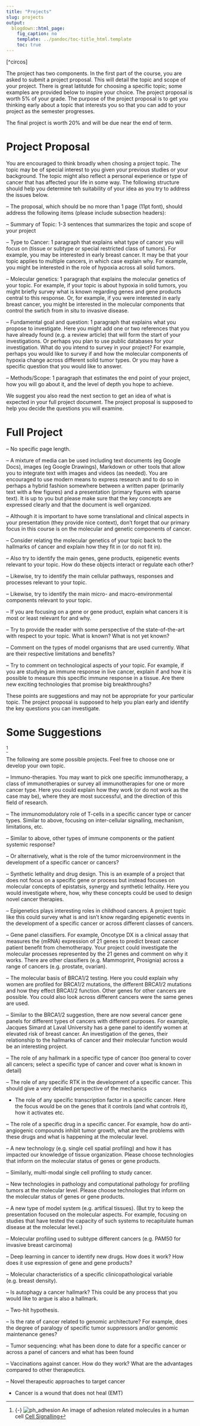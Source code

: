 ```yaml
---
title: "Projects"
slug: projects
output: 
  blogdown::html_page: 
    fig_caption: no
    template: ../pandoc/toc-title_html.template
    toc: true
---
```

[^circos]

The project has two components. In the first part of the course, you are asked to submit 
a project proposal. This will detail the topic and scope of your project. There is great latitutde for choosing a specific topic; some examples are provided below to inspire your choice. The project 
proposal is worth $5\%$ of your grade. The purpose of the project proposal is to get you thinking early about a topic that interests you so that you can add to your project as the semester progresses.

The final project is worth 20% and will be due near the end of term.

# Project Proposal

You are encouraged to think broadly when chosing a project topic. The topic may be of special interest to you given your previous studies or your background. The topic might also reflect a personal experience or type of cancer that has affected your life in some way. The following structure should help you determine teh suitability of your idea as you try to address the issues below. 

-- The proposal, which should be no more than 1 page (11pt font), should address the following items (please include subsection headers):

-- Summary of Topic: 1-3 sentences that summarizes the topic and scope of your project

-- Type to Cancer: 1 paragraph that explains what type of cancer you will focus on (tissue or subtype or special restricted class of tumors). For example, you may be interested in early breast cancer. It may be that your topic applies to multiple cancers, in which case explain why. For example, you might be interested in the role of hypoxia across all solid tumors.

-- Molecular genetics: 1 paragraph that explains the molecular genetics of your topic. For example, if your topic is about hypoxia in solid tumors, you might briefly survey what is known regarding genes and gene products central to this response. Or, for example, if you were interested in early breast cancer, you might be interested in the molecular components that control the swtich from in situ to invasive disease.

-- Fundamental goal and question: 1 paragraph that explains what you propose to investigate. Here you might add one or two references that you have already found (e.g. a review article) that will form the start of your investigations. Or perhaps you plan to use public databases for your investigation. What do you intend to survey in your project? For example, perhaps you would like to survey if and how the molecular components of hypoxia change across different solid tumor types.  Or you may have a specific question that you would like to answer.

-- Methods/Scope: 1 paragraph that estimates the end point of your project, how you will go about it, and the level of depth you hope to achieve.

We suggest you also read the next section to get an idea of what is expected in your full project document. The project proposal is supposed to help you decide the questions you will examine.


# Full Project 

-- No specific page length. 

-- A mixture of media can be used including text documents (eg Google Docs), images (eg Google Drawings), Markdown or other tools that allow you to integrate text with images and videos (as needed). You are encouraged to use modern means to express research and to do so in perhaps a hybrid fashion somewhere between a written paper (primarily text with a few figures) and a presentation (primary figures with sparse text). It is up to you but please make sure that the key concepts are expressed clearly and that the document is well organized.

-- Although it is important to have some translational and clinical aspects in your presentation (they provide nice context), don't forget that our primary focus in this course is on the molecular and genetic components of cancer.  

-- Consider relating the molecular genetics of your topic back to the hallmarks of cancer and explain how they fit in (or do not fit in).

-- Also try to identify the main genes, gene products, epigenetic events relevant to your topic. How do these objects interact or regulate each other? 

-- Likewise, try to identify the main cellular pathways, responses and processes relevant to your topic.

-- Likewise, try to identify the main micro- and macro-environmental components relevant to your topic.

-- If you are focusing on a gene or gene product, explain what cancers it is most or least relevant for and why.

-- Try to provide the reader with some perspective of the state-of-the-art with respect to your topic. What is known? What is not yet known? 

-- Comment on the types of model organisms that are used currently. What are their respective limitations and benefits?

-- Try to comment on technological aspects of your topic. For example, if you are studying an immune response in live cancer, explain if and how it is possible to measure this specific immune response in a tissue. Are there new exciting technologies that promise big breakthroughs?

These points are suggestions and may not be appropriate for your particular topic. The project proposal is supposed to help you plan early and identify the key questions you can investigate. 


# Some Suggestions 

[^ph_adhesion]

The following are some possible projects. Feel free to choose one or develop your own topic.


-- Immuno-therapies. You may want to pick one specific immunotherapy, a class of immunotherapies or survey all immunotherapies for one or more cancer type. Here you could explain how they work (or do not work as the case may be), where they are most successful, and the direction of this field of research. 

-- The immunomodulatory role of T-cells in a specific cancer type or cancer types. Similar to above, focusing on  inter-cellular signalling, mechanism, limitations, etc.

-- Similar to above, other types of immune components or the patient systemic response?

-- Or alternatively, what is the role of the tumor microenvironment in the development of a specific cancer or cancers?

-- Synthetic lethality and drug design. This is an example of a project that does not focus on a specific gene or process but instead focuses on molecular concepts of epistatsis, synergy and synthetic lethality. Here you would investigate  where, how,  why  these concepts could be used to design novel cancer therapies.

-- Epigenetics plays interesting roles in childhood cancers. A project topic like this could survey what is and isn't know regarding epigenetic events in the development of a specific cancer or across different classes of cancers.

-- Gene panel classifiers. For example, Oncotype DX is a clinical assay that measures the (mRNA) expression of 21 genes to predict breast cancer patient benefit from chemotherapy. Your project could investigate the molecular processes represented by the 21 genes and comment on why it works. There are other classifiers (e.g. Mammoprint, Prosignia) across a range of cancers (e.g. prostate, ovarian).

-- The molecular basis of BRCA1/2 testing. Here you could explain why women are profiled for BRCA1/2 mutations, the different BRCA1/2 mutations and how they effect BRCA1/2 function. Other genes for other cancers are possible. You could also look across different cancers were the same genes are used.

-- Similar to the BRCA1/2 suggestion, there are now several cancer gene panels for different types of cancers with different purposes. For example, Jacques Simard at Laval University has a gene panel to identify women at elevated risk of breast cancer. An investigation of the genes, their relationship to the hallmarks of cancer and their molecular function would be an interesting project.

-- The role of any hallmark in a specific type of cancer (too general to cover all cancers; select a specific type of cancer and cover what is known in detail)

-- The role of any specific RTK in the development of a specific cancer. This should give a very detailed perspective of the mechanics

- The role of any specific transcription factor in a specific cancer. Here the focus would be on the genes that it controls (and what controls it), how it activates etc. 

-- The role of a specific drug in a specific cancer. For example, how do anti-angiogenic compounds inhibit tumor growth, what are the problems with these drugs and what is happening at the molecular level.

-- A new technology (e.g. single cell spatial profiling) and how it has impacted our knowledge of tissue organization. Please choose technologies that inform on the molecular status of genes or gene products.

-- Similarly, multi-modal single cell profiling to study cancer. 

-- New technologies in pathology and computational pathology for profiling tumors at the molecular level. Please choose technologies that inform on the molecular status of genes or gene products.

-- A new type of model system (e.g. artifical tissues). (But try to keep the presentation focused on the molecular aspects. For example, focusing on studies that have tested the capacity of such systems to recapitulate human disease at the molecular level.)

-- Molecular profiling used to subtype different cancers (e.g. PAM50 for invasive breast carcinoma)

-- Deep learning in cancer to identify new drugs. How does it work? How does it use expression of gene and gene products? 

-- Molecular characteristics of a specific clinicopathological variable (e.g. breast density).

-- Is autophagy a cancer hallmark? This could be any process that you would like to argue is also a hallmark.

--  Two-hit hypothesis.

-- Is the rate of cancer related to genomic architecture? For example, does the degree of paralogy of specific tumor suppressors and/or genomic maintenance genes?

-- Tumor sequencing: what has been done to date for a specific cancer or across a panel of cancers and what has been found

-- Vaccinations against cancer. How do they work? What are the advantages compared to other therapeutics.

-- Novel therapeutic approaches to target cancer


- Cancer is a wound that does not heal (EMT)




[^ph_adhesion]: {-}
  ![ph_adhesion](/images/ph-adhesion.jpg) An image of adhesion related molecules in a human cell [Cell Signalling](https://www.cellsignal.com/pathways/cellular-landscapes/cellular-landscape-adhesion)
